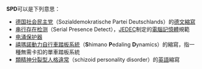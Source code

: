 '''SPD'''可以是下列意思：
* [[德国社会民主党|德国社会民主党]]（Sozialdemokratische Partei Deutschlands）的[[德文|德文]][[縮寫|縮寫]]
* [[串行存在检测|串行存在检测]]（Serial Presence Detect），[[JEDEC|JEDEC]]制定的[[電腦記憶體|電腦記憶體]]規範
* [[电涌保护器|电涌保护器]]
* [[禧瑪諾動力自行車踏板系統|禧瑪諾動力自行車踏板系統]]（'''S'''himano '''P'''edaling '''D'''ynamics）的縮寫，指一種無需卡扣的單車踏板系統
* [[類精神分裂型人格違常|類精神分裂型人格違常]]（schizoid personality disorder）的[[英語|英語]]縮寫
{{disambig|cat=三字拉丁字母縮寫消歧義}}